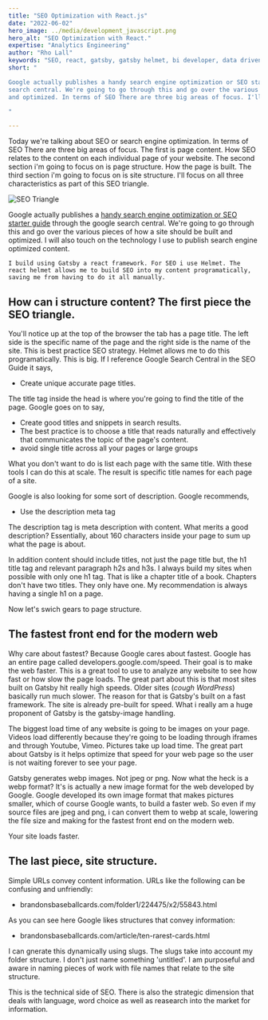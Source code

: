 ```yaml
---
title: "SEO Optimization with React.js"
date: "2022-06-02"
hero_image: ../media/development_javascript.png
hero_alt: "SEO Optimization with React."
expertise: "Analytics Engineering"
author: "Rho Lall"
keywords: "SEO, react, gatsby, gatsby helmet, bi developer, data driven development"
short: "

Google actually publishes a handy search engine optimization or SEO starter guide through the google
search central. We're going to go through this and go over the various pieces of how a site should be built
and optimized. In terms of SEO There are three big areas of focus. I'll focus on all three parts of this SEO triangle.

"

---
```



Today we're talking about SEO or search engine optimization. In terms of SEO There are three big areas of focus. 
The first is page content.  How SEO relates to the content on each individual page of your website.
The second section i'm going to focus on is page structure. How the page is built.
The third section i'm going to focus on is site structure.
I'll focus on all three characteristics as part of this SEO triangle.

![SEO Triangle](./media/content/seo_triangle.png) 

Google actually publishes a [handy search engine optimization or SEO starter guide](https://developers.google.com/search/docs/beginner/seo-starter-guide)
 through the google search central. We're going to go through this and go over the various pieces of how a site should be built
and optimized. I will also touch on the technology I use to publish search engine optimized content.

`I build using Gatsby a react framework. For SEO i use Helmet. The react helmet allows me to build SEO
into my content programatically, saving me from having to do it all manually.`

## How can i structure content? The first piece the SEO triangle.

You'll notice up at the top of the browser the tab has a page title. The left side is the specific name of the page and the right side is the name of the
site. This is best practice SEO strategy. Helmet allows me to do this programatically. This is big.
If I reference Google Search Central in the SEO Guide it says, 

- Create unique accurate page titles.

The title tag inside the head is where you're going to find the title of the page. Google goes on to say,

- Create good titles and snippets in search results.
- The best practice is to choose a title that reads naturally and effectively that communicates the topic of the page's content.
- avoid single title across all your pages or large groups

What you don't want to do is list each page with the same title. With these tools I can do this at scale.
The result is specific title names for each page of a site. 


Google is also looking for some sort of description. Google recommends,

- Use the description meta tag

The description tag is meta description with content. What merits a good description? 
Essentially, about 160 characters inside your page to sum up what the page is about.

In addition content should include titles, not just the page title but, the h1 title tag and relevant
paragraph h2s and h3s. I always build my sites when possible with only one h1 tag. That is like a chapter
title of a book. Chapters don't have two titles. They only have one.
My recommendation is always having a single h1 on a page.

Now let's swich gears to page structure.

## The fastest front end for the modern web

Why  care about fastest?  Because Google cares about fastest.
Google has an entire page called developers.google.com/speed. 
Their goal is to make the web faster.
This is a great tool to use to analyze any website to see how fast or how slow the page loads.
The great part about this is that most sites built on Gatsby hit really high speeds. 
Older sites (*cough WordPress*) basically run much slower.
The reason for that is Gatsby's built on a fast framework.
The site is already pre-built for speed.
What i really am a huge proponent of Gatsby is the gatsby-image handling.

The biggest load time of any website is going to be images on your page.
Videos load differently because they're going to be loading through iframes and through Youtube, Vimeo.
Pictures take up load time.
The great part about Gatsby is it helps optimize that speed for your web page so the user is
not waiting forever to see your page.

Gatsby generates webp images. Not jpeg or png. Now what the heck is a webp format?
It's is actually a new image format for the web developed by Google.
Google developed its own image format that makes pictures smaller, which of
course Google wants, to build a faster web.
So even if my source files are jpeg and png, i can convert them to webp at scale, lowering the file size
and making for the fastest front end on the modern web.

Your site loads faster.

## The last piece, site structure.

Simple URLs convey content information. URLs like the
following can be confusing and unfriendly:

- brandonsbaseballcards.com/folder1/224475/x2/55843.html

As you can see here Google likes structures that convey information:

-  brandonsbaseballcards.com/article/ten-rarest-cards.html

I can gnerate this dynamically using slugs. The slugs take into account my
folder structure. I don't just name something 'untitled'. I am purposeful and aware in naming pieces
of work with file names that relate to the site structure. 

This is the technical side of SEO. There is also the strategic dimension that deals with language, word choice as well as reasearch into the market for information.